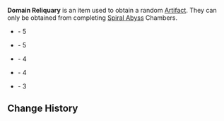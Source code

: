 {{Terminology Infobox
|image        = <gallery>
Item Domain Reliquary: Tier I.png|Tier I
Item Domain Reliquary: Tier II.png|Tier II
Item Domain Reliquary: Tier III.png|Tier III
</gallery>
|type         = Item Groups
|type2        = Reliquary
}}
'''Domain Reliquary''' is an item used to obtain a random [[Artifact]]. They can only be obtained from completing [[Spiral Abyss]] Chambers.

* {{Item|Domain Reliquary: Tier I}} - 5{{Star}}
* {{Item|Domain Reliquary: Tier I|link=Domain Reliquary: Tier I (2022-04-01)}} - 5{{Star}}
* {{Item|Domain Reliquary: Tier II}} - 4{{Star}}
* {{Item|Domain Reliquary: Tier II|link=Domain Reliquary: Tier II (2022-04-01)}} - 4{{Star}}
* {{Item|Domain Reliquary: Tier III}} - 3{{Star}}

==Change History==
{{Change History|1.0}}